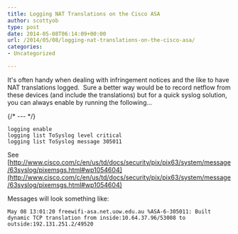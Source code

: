 ```yaml
---
title: Logging NAT Translations on the Cisco ASA
author: scottyob
type: post
date: 2014-05-08T06:14:09+00:00
url: /2014/05/08/logging-nat-translations-on-the-cisco-asa/
categories:
- Uncategorized

---
```

It's often handy when dealing with infringement notices and the like to have NAT translations logged.  Sure a better way would be to record netflow from these devices (and include the translations) but for a quick syslog solution, you can always enable by running the following...

{/* --- */}

```
logging enable
logging list ToSyslog level critical
logging list ToSyslog message 305011
```

See [http://www.cisco.com/c/en/us/td/docs/security/pix/pix63/system/message/63syslog/pixemsgs.html#wp1054604](http://www.cisco.com/c/en/us/td/docs/security/pix/pix63/system/message/63syslog/pixemsgs.html#wp1054604)

Messages will look something like:

```
May 08 13:01:20 freewifi-asa.net.uow.edu.au %ASA-6-305011: Built dynamic TCP translation from inside:10.64.37.96/53008 to outside:192.131.251.2/49520
```

 
